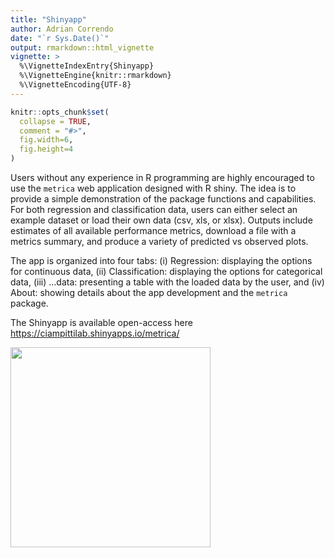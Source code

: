 ```yaml
---
title: "Shinyapp"
author: Adrian Correndo
date: "`r Sys.Date()`"
output: rmarkdown::html_vignette
vignette: >
  %\VignetteIndexEntry{Shinyapp}
  %\VignetteEngine{knitr::rmarkdown}
  %\VignetteEncoding{UTF-8}
---
```


```r
knitr::opts_chunk$set(
  collapse = TRUE,
  comment = "#>",
  fig.width=6, 
  fig.height=4
)
```

Users without any experience in R programming are highly encouraged to use the `metrica` web application designed with R shiny. The idea is to provide a simple demonstration of the package functions and capabilities. For both regression and classification data, users can either select an example dataset or load their own data (csv, xls, or xlsx). Outputs include estimates of all available performance metrics, download a file with a metrics summary, and produce a variety of predicted vs observed plots. <br/>

The app is organized into four tabs: (i) Regression: displaying the options for continuous data, (ii) Classification: displaying the options for categorical data, (iii) ...data: presenting a table with the loaded data by the user, and (iv) About: showing details about the app development and the `metrica` package. <br/>

The Shinyapp is available open-access here [https://ciampittilab.shinyapps.io/metrica/](https://ciampittilab.shinyapps.io/metrica/)

<img src="../man/figures/shinyapp.png" align="center" height="320" style="float:center; height:320px;"/>

